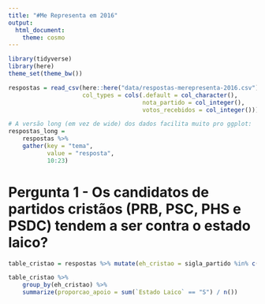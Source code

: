 ```yaml
---
title: "#Me Representa em 2016"
output: 
  html_document:
    theme: cosmo
---
```


```r
library(tidyverse)
library(here)
theme_set(theme_bw())
```

```r
respostas = read_csv(here::here("data/respostas-merepresenta-2016.csv"), 
                     col_types = cols(.default = col_character(), 
                                      nota_partido = col_integer(), 
                                      votos_recebidos = col_integer()))

# A versão long (em vez de wide) dos dados facilita muito pro ggplot:
respostas_long = 
    respostas %>% 
    gather(key = "tema", 
           value = "resposta", 
           10:23)

```


# Pergunta 1 - Os candidatos de partidos cristãos (PRB, PSC, PHS e PSDC) tendem a ser contra o estado laico?
```r
table_cristao = respostas %>% mutate(eh_cristao = sigla_partido %in% c("PRB", "PSC", "PHS", "PSDC"))

table_cristao %>% 
    group_by(eh_cristao) %>% 
    summarize(proporcao_apoio = sum(`Estado Laico` == "S") / n())

```